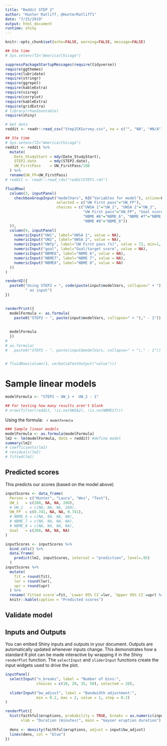 ```yaml
---
title: "Reddit STEP 2"
author: "Hunter Ratliff, @HunterRatliff1"
date: "7/15/2019"
output: html_document
runtime: shiny
---
```


```r
knitr::opts_chunk$set(echo=FALSE, warning=FALSE, message=FALSE)        # Silences most chunk outputs

## Ste time
# Sys.setenv(TZ="America/Chicago")    

suppressPackageStartupMessages(require(tidyverse))
require(ggthemes)
require(lubridate)
require(stringr)
require(ggrepel)
require(kableExtra)
require(visreg)
require(corrplot)
require(kableExtra)
require(gridExtra)
# library(rhandsontable)
require(shiny)

# Get data
reddit <- readr::read_csv("Step2CKSurvey.csv", na = c("", "NA", "#N/A")) 

## Ste time
# Sys.setenv(TZ="America/Chicago")   
reddit <- reddit %>%
  mutate(
    Date_StudyStart = mdy(Date_StudyStart),
    STEP2.date      = mdy(STEP2.date),
    UW_FirstPass    = UW_FirstPass/100
  ) %>% 
  rename(UW_FP=UW_FirstPass)
# reddit <- readr::read_rds("redditSTEP1.rds")
```

```r
fluidRow(
  column(3, inputPanel(
    checkboxGroupInput("modelVars", h3("Variables for model"), inline=F, width="100%",
                       selected = c("UW First pass"="UW_FP"),
                       choices = c("UWSA 1"="UW_1", "UWSA 2"="UW_2", 
                                   "UW First pass"="UW_FP", "Goal score"="Goal",
                                   "NBME #6"="NBME_6", "NBME #7"="NBME_7", 
                                   "NBME #8"="NBME_8"))
  )),
  column(9, inputPanel(
    numericInput("UW1", label="UWSA 1", value = NA),
    numericInput("UW2", label="UWSA 2", value = NA),
    numericInput("UWfp", label="UW First pass (%)", value = 72, min=1, max=100),
    numericInput("goal", label="Goal/target score", value = NA),
    numericInput("NBME6", label="NBME 6", value = NA),
    numericInput("NBME7", label="NBME 7", value = NA),
    numericInput("NBME8", label="NBME 8", value = NA)
  ))
)

renderUI({
  paste0("Using STEP2 = ", code(paste(input$modelVars, collapse=" + ")),
         " as input")
})

  
renderPrint({ 
  modelFormula <- as.formula(
    paste0("STEP2 ~ ", paste(input$modelVars, collapse=" + ")," - 1"))
  
  
  modelFormula
  })
# 
# as.formula(
#   paste0("STEP2 ~ ", paste(input$modelVars, collapse=" + ")," - 1"))


# fluidRow(column(3, verbatimTextOutput("value")))

```



# Sample linear models

```r
modelFormula <- "STEP2 ~ UW_1 +  UW_2 - 1"

## For testing how many results aren't blank
# nrow(filter(reddit, !is.na(UWSA2), !is.na(NBME17)))
```

Using the formula: <code> `r modelFormula` </code>

```r
### Sample linear models
modelFormula <- as.formula(modelFormula)
lm2 <- lm(modelFormula, data = reddit) #define model
summary(lm2)
# coefficients(lm2)
# residuals(lm2)
# fitted(lm2)
```

## Predicted scores

This predicts our scores (based on the model above)

```r

inputScores <- data_frame(
  Person = c("Hunter", "Laura", "Wes", "Test"),
  UW_1   = c(260, NA, NA, 260),
  # UW_2   = c(NA, NA, NA, 260),
  UW_FP  = c(0.741, NA, NA, 0.741),
  # NBME_6 = c(NA, NA, NA, NA),
  # NBME_7 = c(NA, NA, NA, NA),
  # NBME_8 = c(NA, NA, NA, NA),
  Goal   = c(260, NA, NA, NA)
)

inputScores <- inputScores %>%
  bind_cols() %>%
  data.frame(
    predict(lm2, inputScores, interval = "prediction", level=.95)
  )
inputScores %>% 
  mutate(
    fit = round(fit),
    lwr = round(lwr),
    upr = round(upr)
  ) %>%
  rename(`Fitted score`=fit, `Lower 95% CI`=lwr, `Upper 95% CI`=upr) %>%
  knitr::kable(caption = "Predicted scores")    
```

## Validate model








## Inputs and Outputs

You can embed Shiny inputs and outputs in your document. Outputs are automatically updated whenever inputs change.  This demonstrates how a standard R plot can be made interactive by wrapping it in the Shiny `renderPlot` function. The `selectInput` and `sliderInput` functions create the input widgets used to drive the plot.

```r
inputPanel(
  selectInput("n_breaks", label = "Number of bins:",
              choices = c(10, 20, 35, 50), selected = 20),
  
  sliderInput("bw_adjust", label = "Bandwidth adjustment:",
              min = 0.2, max = 2, value = 1, step = 0.2)
)

renderPlot({
  hist(faithful$eruptions, probability = TRUE, breaks = as.numeric(input$n_breaks),
       xlab = "Duration (minutes)", main = "Geyser eruption duration")
  
  dens <- density(faithful$eruptions, adjust = input$bw_adjust)
  lines(dens, col = "blue")
})
```




